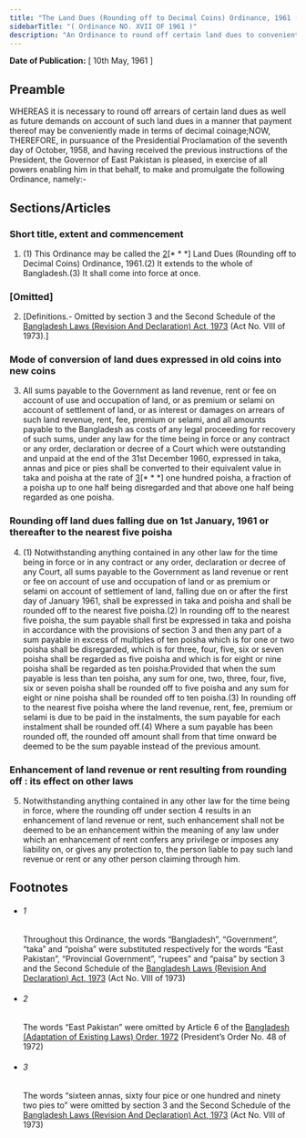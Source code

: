 ```yaml
---
title: "The Land Dues (Rounding off to Decimal Coins) Ordinance, 1961 (East Pakistan Ordinance)"
sidebarTitle: "( Ordinance NO. XVII OF 1961 )"
description: "An Ordinance to round off certain land dues to convenient decimal coins. 1♣"
---
```


**Date of Publication:** [ 10th May, 1961 ]

## Preamble

WHEREAS it is necessary to round off arrears of certain land dues as well as future demands on account of such land dues in a manner that payment thereof may be conveniently made in terms of decimal coinage;NOW, THEREFORE, in pursuance of the Presidential Proclamation of the seventh day of October, 1958, and having received the previous instructions of the President, the Governor of East Pakistan is pleased, in exercise of all powers enabling him in that behalf, to make and promulgate the following Ordinance, namely:-

## Sections/Articles

### Short title, extent and commencement

1. (1) This Ordinance may be called the [2](1)[\* \* \*] Land Dues (Rounding off to Decimal Coins) Ordinance, 1961.(2) It extends to the whole of Bangladesh.(3) It shall come into force at once.

### [Omitted]

2. [Definitions.- Omitted by section 3 and the Second Schedule of the [Bangladesh Laws (Revision And Declaration) Act, 1973](/act-430.html "Bangladesh Laws (Revision And Declaration) Act, 1973") (Act No. VIII of 1973).]

### Mode of conversion of land dues expressed in old coins into new coins

3. All sums payable to the Government as land revenue, rent or fee on account of use and occupation of land, or as premium or selami on account of settlement of land, or as interest or damages on arrears of such land revenue, rent, fee, premium or selami, and all amounts payable to the Bangladesh as costs of any legal proceeding for recovery of such sums, under any law for the time being in force or any contract or any order, declaration or decree of a Court which were outstanding and unpaid at the end of the 31st December 1960, expressed in taka, annas and pice or pies shall be converted to their equivalent value in taka and poisha at the rate of [3](1)[\* \* \*] one hundred poisha, a fraction of a poisha up to one half being disregarded and that above one half being regarded as one poisha.

### Rounding off land dues falling due on 1st January, 1961 or thereafter to the nearest five poisha

4. (1) Notwithstanding anything contained in any other law for the time being in force or in any contract or any order, declaration or decree of any Court, all sums payable to the Government as land revenue or rent or fee on account of use and occupation of land or as premium or selami on account of settlement of land, falling due on or after the first day of January 1961, shall be expressed in taka and poisha and shall be rounded off to the nearest five poisha.(2) In rounding off to the nearest five poisha, the sum payable shall first be expressed in taka and poisha in accordance with the provisions of section 3 and then any part of a sum payable in excess of multiples of ten poisha which is for one or two poisha shall be disregarded, which is for three, four, five, six or seven poisha shall be regarded as five poisha and which is for eight or nine poisha shall be regarded as ten poisha:Provided that when the sum payable is less than ten poisha, any sum for one, two, three, four, five, six or seven poisha shall be rounded off to five poisha and any sum for eight or nine poisha shall be rounded off to ten poisha.(3) In rounding off to the nearest five poisha where the land revenue, rent, fee, premium or selami is due to be paid in the instalments, the sum payable for each instalment shall be rounded off.(4) Where a sum payable has been rounded off, the rounded off amount shall from that time onward be deemed to be the sum payable instead of the previous amount.

### Enhancement of land revenue or rent resulting from rounding off : its effect on other laws

5. Notwithstanding anything contained in any other law for the time being in force, where the rounding off under section 4 results in an enhancement of land revenue or rent, such enhancement shall not be deemed to be an enhancement within the meaning of any law under which an enhancement of rent confers any privilege or imposes any liability on, or gives any protection to, the person liable to pay such land revenue or rent or any other person claiming through him.

## Footnotes

- ###### 1

  Throughout this Ordinance, the words “Bangladesh”, “Government”, “taka” and “poisha” were substituted respectively for the words “East Pakistan”, “Provincial Government”, “rupees” and “paisa” by section 3 and the Second Schedule of the [Bangladesh Laws (Revision And Declaration) Act, 1973](/act-430.html "Bangladesh Laws (Revision And Declaration) Act, 1973") (Act No. VIII of 1973)

- ###### 2

  The words “East Pakistan” were omitted by Article 6 of the [Bangladesh (Adaptation of Existing Laws) Order, 1972](/act-388.html "Bangladesh (Adaptation of Existing Laws) Order, 1972 ") (President’s Order No. 48 of 1972)

- ###### 3

  The words “sixteen annas, sixty four pice or one hundred and ninety two pies to” were omitted by section 3 and the Second Schedule of the [Bangladesh Laws (Revision And Declaration) Act, 1973](/act-430.html "Bangladesh Laws (Revision And Declaration) Act, 1973") (Act No. VIII of 1973)
